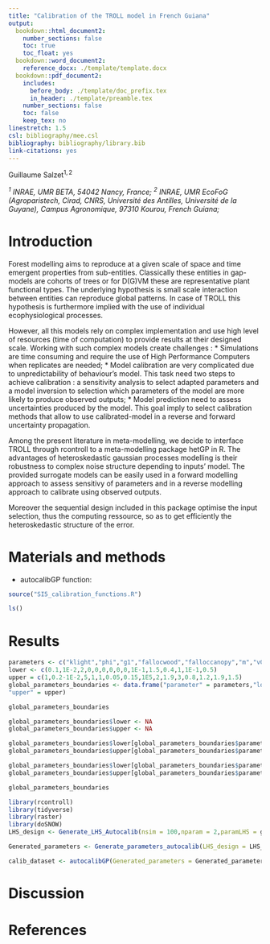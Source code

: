 ```yaml
---
title: "Calibration of the TROLL model in French Guiana"
output: 
  bookdown::html_document2:
    number_sections: false  
    toc: true
    toc_float: yes
  bookdown::word_document2:
    reference_docx: ./template/template.docx
  bookdown::pdf_document2:
    includes:
      before_body: ./template/doc_prefix.tex
      in_header: ./template/preamble.tex
    number_sections: false
    toc: false
    keep_tex: no
linestretch: 1.5
csl: bibliography/mee.csl
bibliography: bibliography/library.bib
link-citations: yes
---
```

Guillaume Salzet$^{1,2}$

*$^1$ INRAE, UMR BETA, 54042 Nancy, France;*
*$^2$ INRAE, UMR EcoFoG (Agroparistech, Cirad, CNRS, Université des Antilles, Université de la Guyane), Campus Agronomique, 97310 Kourou, French Guiana;*

# Introduction

Forest modelling aims to reproduce at a given scale of space and time emergent properties from sub-entities. Classically these entities in gap-models are cohorts of trees or for D(G)VM these are representative plant functional types. The underlying hypothesis is small scale interaction between entities can reproduce global patterns. In case of TROLL this hypothesis is furthermore implied with the use of individual ecophysiological processes. 

However, all this models rely on complex implementation and use high level of resources (time of computation) to provide results at their designed scale. Working with such complex models create challenges :
 * Simulations are time consuming and require the use of High Performance Computers when replicates are needed;
 * Model calibration are very complicated due to unpredictability of behaviour's model. This task need two steps to achieve calibration : a sensitivity analysis to select adapted parameters and a model inversion to selection which parameters of the model are more likely to produce observed outputs;
 * Model prediction need to assess uncertainties produced by the model. This goal imply to select calibration methods that allow to use calibrated-model in a reverse and forward uncertainty propagation.
 
 Among the present literature in meta-modelling, we decide to interface TROLL through rcontroll to a meta-modelling package hetGP in R. The advantages of heteroskedastic gaussian processes modelling is their robustness to complex noise structure depending to inputs' model. The provided surrogate models can be easily used in a forward modelling approach to assess sensitivy of parameters and in a reverse modelling approach to calibrate using observed outputs.
 
 Moreover the sequential design included in this package optimise the input selection, thus the computing ressource, so as to get efficiently the heteroskedastic structure of the error.

# Materials and methods

* autocalibGP function:

```r
source("SI5_calibration_functions.R")

ls()
```



# Results

```r

parameters <- c("klight","phi","g1","fallocwood","falloccanopy","m","vC","Cseedrain","log10nbs0","Hmaxcor","CR_a","CR_b","m1","DBHmaxcor","ahCorr")
lower <- c(0.1,1E-2,2,0,0,0,0,0,0,1E-1,1.5,0.4,1,1E-1,0.5)
upper = c(1,0.2-1E-2,5,1,1,0.05,0.15,1E5,2,1.9,3,0.8,1.2,1.9,1.5)
global_parameters_boundaries <- data.frame("parameter" = parameters,"lower" = lower,
"upper" = upper)

global_parameters_boundaries
```

```r
global_parameters_boundaries$lower <- NA
global_parameters_boundaries$upper <- NA

global_parameters_boundaries$lower[global_parameters_boundaries$parameter=="CR_a"] <- 1.5
global_parameters_boundaries$upper[global_parameters_boundaries$parameter=="CR_a"] <- 3

global_parameters_boundaries$lower[global_parameters_boundaries$parameter=="CR_b"] <- 0.4
global_parameters_boundaries$upper[global_parameters_boundaries$parameter=="CR_b"] <- 0.8

global_parameters_boundaries
```

```r
library(rcontroll)
library(tidyverse)
library(raster)
library(doSNOW)
LHS_design <- Generate_LHS_Autocalib(nsim = 100,nparam = 2,paramLHS = global_parameters_boundaries,Nyears = 600,Nsampling = 100)

Generated_parameters <- Generate_parameters_autocalib(LHS_design = LHS_design)
```


```r
calib_dataset <- autocalibGP(Generated_parameters = Generated_parameters,PATH = getwd(),ncores = 25)
```



# Discussion

# References

